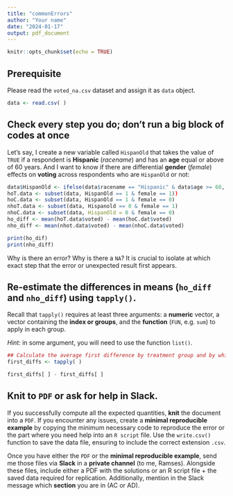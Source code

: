 ```yaml
---
title: "commonErrors"
author: "Your name"
date: "2024-01-17"
output: pdf_document
---
```


```r
knitr::opts_chunk$set(echo = TRUE)
```

## Prerequisite

Please read the `voted_na.csv` dataset and assign it as `data` object.
```r
data <- read.csv( )
```

## Check every step you do; don’t run a big block of codes at once

Let's say, I create a new variable called `HispanOld` that takes the value of `TRUE` if a respondent is **Hispanic** (*racename*) and has an **age** equal or above of 60 years. And I want to know if there are differential **gender** (*female*) effects on **voting** across respondents who are `HispanOld` or not:

```r

data$HispanOld <- ifelse(data$racename == "Hispanic" & data$age >= 60, TRUE, FALSE)
hoT.data <- subset(data, HispanOld == 1 & female == 1))
hoC.data <- subset(data, HispanOld == 1 & female == 0)
nhoT.data <- subset(data, Hispanold == 0 & female == 1)
nhoC.data <- subset(data, HispanOld = 0 & female == 0)
ho_diff <- mean(hoT.data$voted) - mean(hoC.dat$voted)
nho_diff <- mean(nhot.data$voted) - mean(nhoC.data$voted)

print(ho_dif)
print(nho_diff)


```

Why is there an error? Why is there a `NA`? It is crucial to isolate at which exact step that the error or unexpected result first appears. 


## Re-estimate the differences in means (`ho_diff` and `nho_diff`) using `tapply()`. 

Recall that `tapply()` requires at least three arguments: a **numeric** vector, a vector containing the **index or groups**, and the **function** (`FUN`, e.g. `sum`) to apply in each group. 

*Hint:* in some argument, you will need to use the function `list()`.


```r

## Calculate the average first difference by treatment group and by whiteConserv status
first_diffs <- tapply( )

first_diffs[ ] - first_diffs[ ]

```



## Knit to `PDF` or ask for help in Slack.


If you successfully compute all the expected quantities, **knit** the document into a `PDF`. If you encounter any issues, create a **minimal reproducible example** by copying the minimum necessary code to reproduce the error or the part where you need help into an `R script` file. Use the `write.csv()` function to save the data file, ensuring to include the correct extension `.csv`.

Once you have either the `PDF` or the **minimal reproducible example**, send me those files via **Slack** in a **private channel** (to me, Ramses). Alongside these files, include either a PDF with the solutions or an R script file + the saved data required for replication. Additionally, mention in the Slack message which **section** you are in (AC or AD).



